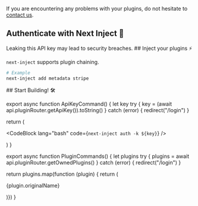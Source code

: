 

<Callout title="Troubleshooting" type="warn">

If you are encountering any problems with your plugins, do not hesitate to [contact us](mailto:danielcracbusiness@gmail.com).

</Callout>

<Steps>

<Step>

## Authenticate with Next Inject 🔑

<Callout title="Warning" type="warn">
  Leaking this API key may lead to security breaches.

  <ApiKeyCommand />
</Callout>

</Step>

<Step>
## Inject your plugins ⚡

<div className="grid grid-cols-1 gap-4 sm:grid-cols-2">
<PluginCommands />
</div>
</Step>

<Callout title="Pro Tip" type="info">

`next-inject` supports plugin chaining.

```bash
# Example
next-inject add metadata stripe
```

</Callout>

<Step>
## Start Building! 🛠️

</Step>

</Steps>

export async function ApiKeyCommand() {
  let key
  try {
    key = (await api.pluginRouter.getApiKey()).toString()
  } catch (error) {
    redirect("/login")
  }

return (

<CodeBlock lang="bash" code={`next-inject auth -k ${key}`} />

)
}

export async function PluginCommands() {
  let plugins
  try {
    plugins = await api.pluginRouter.getOwnedPlugins()
  } catch (error) {
    redirect("/login")
  }

return plugins.map(function (plugin) {
return (

<div key={plugin.originalName}>
  <Link href={`/plugins/${plugin.parsedName}`}>
    <Heading as="h3">{plugin.originalName}</Heading>
  </Link>
  <CodeBlock lang="bash" code={`next-inject add ${plugin.parsedName}`} />
</div>

)}) }
